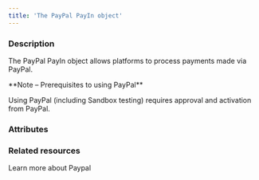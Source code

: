 ```yaml
---
title: 'The PayPal PayIn object'
---
```


  
### Description
The PayPal PayIn object allows platforms to process payments made via PayPal.  

<Note>  
**Note – Prerequisites to using PayPal** 
  
Using PayPal (including Sandbox testing) requires approval and activation from PayPal.  
</Note>

### Attributes  

<Id />  

<Tag />  

<CreationDate />  

<AuthorId1 />  

<DebitedFunds7 />  

<CreditedFunds8 />  

<Fees6 />  

<Status1 />  

<ResultCode />  

<ResultMessage />  

<ExecutionDate />  

<Type />  

<Nature />  

<CreditedWalletId1 />  

<PaymentType8 />  

<ExecutionType />  

<ReturnURL1 />  

<RedirectURL />  

<StatementDescriptor />  

<Shipping2 />  

<LineItems1 />  

<Culture2 />  

<ShippingPreference />  

<Reference1 />  

<PaypalBuyerAccountEmail />  

<Trackings />  

<ProfilingAttemptReference />

### Related resources

<CardGroup cols={2}>
    <Card
        title="Guide"
        href="/guides/payment-methods/paypal"
    >
        Learn more about Paypal
    </Card>
</CardGroup>